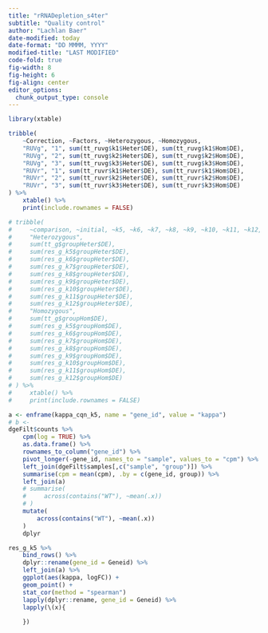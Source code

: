 ```yaml
---
title: "rRNADepletion_s4ter"
subtitle: "Quality control"
author: "Lachlan Baer"
date-modified: today
date-format: "DD MMMM, YYYY"
modified-title: "LAST MODIFIED"
code-fold: true
fig-width: 8
fig-height: 6
fig-align: center
editor_options:
  chunk_output_type: console
---
```


```r
library(xtable)
```

```r
tribble(
    ~Correction, ~Factors, ~Heterozygous, ~Homozygous,
    "RUVg", "1", sum(tt_ruvg$k1$Heter$DE), sum(tt_ruvg$k1$Hom$DE),
    "RUVg", "2", sum(tt_ruvg$k2$Heter$DE), sum(tt_ruvg$k2$Hom$DE),
    "RUVg", "3", sum(tt_ruvg$k3$Heter$DE), sum(tt_ruvg$k3$Hom$DE),
    "RUVr", "1", sum(tt_ruvr$k1$Heter$DE), sum(tt_ruvr$k1$Hom$DE),
    "RUVr", "2", sum(tt_ruvr$k2$Heter$DE), sum(tt_ruvr$k2$Hom$DE),
    "RUVr", "3", sum(tt_ruvr$k3$Heter$DE), sum(tt_ruvr$k3$Hom$DE)
) %>%
    xtable() %>%
    print(include.rownames = FALSE)
```

```r
# tribble(
#     ~comparison, ~initial, ~k5, ~k6, ~k7, ~k8, ~k9, ~k10, ~k11, ~k12,
#     "Heterozygous",
#     sum(tt_g$groupHeter$DE),
#     sum(res_g_k5$groupHeter$DE),
#     sum(res_g_k6$groupHeter$DE),
#     sum(res_g_k7$groupHeter$DE),
#     sum(res_g_k8$groupHeter$DE),
#     sum(res_g_k9$groupHeter$DE),
#     sum(res_g_k10$groupHeter$DE),
#     sum(res_g_k11$groupHeter$DE),
#     sum(res_g_k12$groupHeter$DE),
#     "Homozygous",
#     sum(tt_g$groupHom$DE),
#     sum(res_g_k5$groupHom$DE),
#     sum(res_g_k6$groupHom$DE),
#     sum(res_g_k7$groupHom$DE),
#     sum(res_g_k8$groupHom$DE),
#     sum(res_g_k9$groupHom$DE),
#     sum(res_g_k10$groupHom$DE),
#     sum(res_g_k11$groupHom$DE),
#     sum(res_g_k12$groupHom$DE)
# ) %>%
#     xtable() %>%
#     print(include.rownames = FALSE)
```

```r
a <- enframe(kappa_cqn_k5, name = "gene_id", value = "kappa")
# b <- 
dgeFilt$counts %>%
    cpm(log = TRUE) %>%
    as.data.frame() %>%
    rownames_to_column("gene_id") %>%
    pivot_longer(-gene_id, names_to = "sample", values_to = "cpm") %>%
    left_join(dgeFilt$samples[,c("sample", "group")]) %>%
    summarise(cpm = mean(cpm), .by = c(gene_id, group)) %>%
    left_join(a) 
    # summarise(
    #     across(contains("WT"), ~mean(.x))
    # )
    mutate(
        across(contains("WT"), ~mean(.x))
    )
    dplyr
```

```r
res_g_k5 %>%
    bind_rows() %>%
    dplyr::rename(gene_id = Geneid) %>%
    left_join(a) %>%
    ggplot(aes(kappa, logFC)) +
    geom_point() +
    stat_cor(method = "spearman")
    lapply(dplyr::rename, gene_id = Geneid) %>%
    lapply(\(x){
        
    })
```

